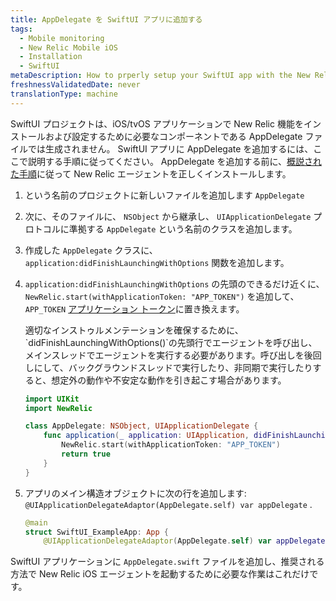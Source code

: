 ```yaml
---
title: AppDelegate を SwiftUI アプリに追加する
tags:
  - Mobile monitoring
  - New Relic Mobile iOS
  - Installation
  - SwiftUI
metaDescription: How to prperly setup your SwiftUI app with the New Relic agent.
freshnessValidatedDate: never
translationType: machine
---
```


SwiftUI プロジェクトは、iOS/tvOS アプリケーションで New Relic 機能をインストールおよび設定するために必要なコンポーネントである AppDelegate ファイルでは生成されません。 SwiftUI アプリに AppDelegate を追加するには、ここで説明する手順に従ってください。 AppDelegate を追加する前に、[概説された手順](/docs/mobile-monitoring/new-relic-mobile-ios/installation/spm-installation)に従って New Relic エージェントを正しくインストールします。

1. という名前のプロジェクトに新しいファイルを追加します `AppDelegate`

2. 次に、そのファイルに、 `NSObject` から継承し、 `UIApplicationDelegate` プロトコルに準拠する `AppDelegate` という名前のクラスを追加します。

3. 作成した `AppDelegate` クラスに、 `application:didFinishLaunchingWithOptions` 関数を追加します。

4. `application:didFinishLaunchingWithOptions` の先頭のできるだけ近くに、 `NewRelic.start(withApplicationToken: "APP_TOKEN")` を追加して、 `APP_TOKEN` [アプリケーション トークン](/docs/mobile-apps/viewing-your-application-token)に置き換えます。

   <Callout variant="important">
     適切なインストゥルメンテーションを確保するために、`didFinishLaunchingWithOptions()`の先頭行でエージェントを呼び出し、メインスレッドでエージェントを実行する必要があります。呼び出しを後回しにして、バックグラウンドスレッドで実行したり、非同期で実行したりすると、想定外の動作や不安定な動作を引き起こす場合があります。
   </Callout>

   ```swift
   import UIKit
   import NewRelic

   class AppDelegate: NSObject, UIApplicationDelegate {
       func application(_ application: UIApplication, didFinishLaunchingWithOptions launchOptions: [UIApplication.LaunchOptionsKey : Any]? = nil) -> Bool {
           NewRelic.start(withApplicationToken: "APP_TOKEN")
           return true
       }
   }
   ```

5. アプリのメイン構造オブジェクトに次の行を追加します: `@UIApplicationDelegateAdaptor(AppDelegate.self) var appDelegate` .

   ```swift
   @main
   struct SwiftUI_ExampleApp: App {
       @UIApplicationDelegateAdaptor(AppDelegate.self) var appDelegate
   ```

SwiftUI アプリケーションに `AppDelegate.swift` ファイルを追加し、推奨される方法で New Relic iOS エージェントを起動するために必要な作業はこれだけです。

<InstallFeedback/>